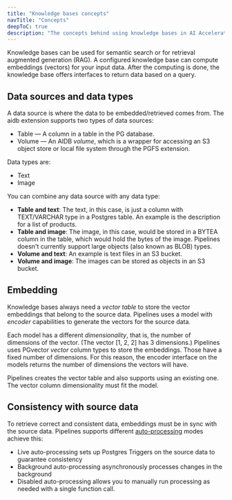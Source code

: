 ```yaml
---
title: "Knowledge bases concepts"
navTitle: "Concepts"
deepToC: true
description: "The concepts behind using knowledge bases in AI Accelerator Pipelines."
---
```


Knowledge bases can be used for semantic search or for retrieval augmented generation (RAG).
A configured knowledge base can compute embeddings (vectors) for your input data.
After the computing is done, the knowledge base offers interfaces to return data based on a query.

## Data sources and data types

A data source is where the data to be embedded/retrieved comes from. The aidb extension supports two types of data sources:

* Table &mdash; A column in a table in the PG database.
* Volume &mdash; An AIDB *volume*, which is a wrapper for accessing an S3 object store or local file system through the PGFS extension.

Data types are:

* Text
* Image

You can combine any data source with any data type:

* **Table and text**: The text, in this case, is just a column with TEXT/VARCHAR type in a Postgres table. An example is the description for a list of products.
* **Table and image**: The image, in this case, would be stored in a BYTEA column in the table, which would hold the bytes of the image. Pipelines doesn't currently support large objects (also known as BLOB) types.
* **Volume and text**: An example is text files in an S3 bucket.
* **Volume and image**: The images can be stored as objects in an S3 bucket.

## Embedding

Knowledge bases always need a *vector table* to store the vector embeddings that belong to the source data. Pipelines uses a model with *encoder* capabilities to generate the vectors for the source data.

Each model has a different *dimensionality*, that is, the number of dimensions of the vector. (The vector [1, 2, 2] has 3 dimensions.) Pipelines uses PGvector *vector* column types to store the embeddings. Those have a fixed number of dimensions. For this reason, the encoder interface on the models returns the number of dimensions the vectors will have.

Pipelines creates the vector table and also supports using an existing one. The vector column dimensionality must fit the model.

## Consistency with source data

To retrieve correct and consistent data, embeddings must be in sync with the source data. Pipelines supports different [auto-processing](/edb-postgres-ai/1.3/ai-factory/pipeline/capabilities/auto-processing) modes achieve this:
- Live auto-processing sets up Postgres Triggers on the source data to guarantee consistency
- Background auto-processing asynchronously processes changes in the background
- Disabled auto-processing allows you to manually run processing as needed with a single function call.
